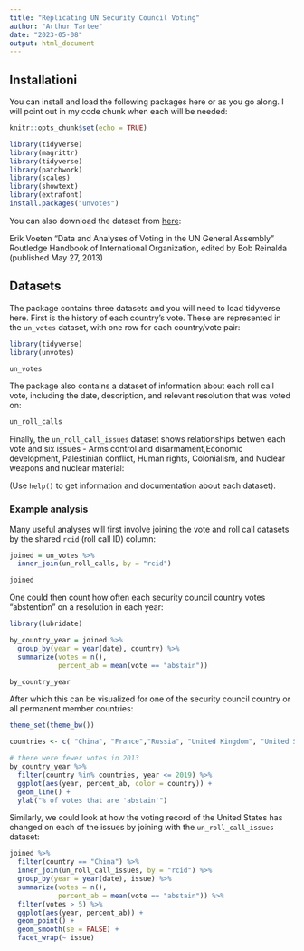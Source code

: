 ```yaml
---
title: "Replicating UN Security Council Voting"
author: "Arthur Tartee"
date: "2023-05-08"
output: html_document
---
```


## Installationi

You can install and load the following packages here or as you go along. I will point out in my code chunk when each will be needed:

```r
knitr::opts_chunk$set(echo = TRUE)

library(tidyverse)
library(magrittr)
library(tidyverse)
library(patchwork)
library(scales)
library(showtext)
library(extrafont)
install.packages("unvotes")
```

You can also download the dataset from [here](https://dataverse.harvard.edu/dataset.xhtml?persistentId=hdl:1902.1/12379):

Erik Voeten "Data and Analyses of Voting in the UN General Assembly" Routledge Handbook of International Organization, edited by Bob Reinalda (published May 27, 2013)


## Datasets

The package contains three datasets and you will need to load tidyverse here. First is the history of each country's vote. These are represented in the `un_votes` dataset, with one row for each country/vote pair:

```r
library(tidyverse)
library(unvotes)

un_votes
```

The package also contains a dataset of information about each roll call vote, including the date, description, and relevant resolution that was voted on:

```r
un_roll_calls
```

Finally, the `un_roll_call_issues` dataset shows relationships betwen each vote and six issues - Arms control and disarmament,Economic development,  Palestinian conflict, Human rights, Colonialism, and Nuclear weapons and nuclear material:

(Use `help()` to get information and documentation about each dataset).

### Example analysis

Many useful analyses will first involve joining the vote and roll call datasets by the shared `rcid` (roll call ID) column:

```r

joined = un_votes %>%
  inner_join(un_roll_calls, by = "rcid")

joined
```

One could then count how often each security council country votes "abstention" on a resolution in each year:

```r
library(lubridate)

by_country_year = joined %>%
  group_by(year = year(date), country) %>%
  summarize(votes = n(),
            percent_ab = mean(vote == "abstain"))

by_country_year
```

After which this can be visualized for one of the security council country or all permanent member countries:

```r
theme_set(theme_bw())

countries <- c( "China", "France","Russia", "United Kingdom", "United States of America")

# there were fewer votes in 2013
by_country_year %>%
  filter(country %in% countries, year <= 2019) %>%
  ggplot(aes(year, percent_ab, color = country)) +
  geom_line() +
  ylab("% of votes that are 'abstain'")
```

Similarly, we could look at how the voting record of the United States has changed on each of the issues by joining with the `un_roll_call_issues` dataset:

```r
joined %>%
  filter(country == "China") %>%
  inner_join(un_roll_call_issues, by = "rcid") %>%
  group_by(year = year(date), issue) %>%
  summarize(votes = n(),
            percent_ab = mean(vote == "abstain")) %>%
  filter(votes > 5) %>%
  ggplot(aes(year, percent_ab)) +
  geom_point() +
  geom_smooth(se = FALSE) +
  facet_wrap(~ issue)
```

